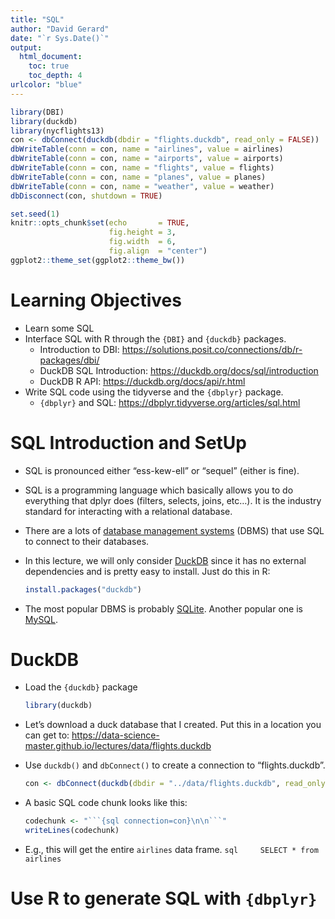 ```yaml
---
title: "SQL"
author: "David Gerard"
date: "`r Sys.Date()`"
output:  
  html_document:
    toc: true
    toc_depth: 4
urlcolor: "blue"
---
```


```r
library(DBI)
library(duckdb)
library(nycflights13)
con <- dbConnect(duckdb(dbdir = "flights.duckdb", read_only = FALSE))
dbWriteTable(conn = con, name = "airlines", value = airlines)
dbWriteTable(conn = con, name = "airports", value = airports)
dbWriteTable(conn = con, name = "flights", value = flights)
dbWriteTable(conn = con, name = "planes", value = planes)
dbWriteTable(conn = con, name = "weather", value = weather)
dbDisconnect(con, shutdown = TRUE)
```


```r
set.seed(1)
knitr::opts_chunk$set(echo       = TRUE, 
                      fig.height = 3, 
                      fig.width  = 6,
                      fig.align  = "center")
ggplot2::theme_set(ggplot2::theme_bw())
```

# Learning Objectives

- Learn some SQL
- Interface SQL with R through the `{DBI}` and `{duckdb}` packages.
    - Introduction to DBI: <https://solutions.posit.co/connections/db/r-packages/dbi/>
    - DuckDB SQL Introduction: <https://duckdb.org/docs/sql/introduction>
    - DuckDB R API: <https://duckdb.org/docs/api/r.html>
- Write SQL code using the tidyverse and the `{dbplyr}` package.
    - `{dbplyr}` and SQL: <https://dbplyr.tidyverse.org/articles/sql.html>

# SQL Introduction and SetUp

- SQL is pronounced either "ess-kew-ell" or "sequel" (either is fine).

- SQL is a programming language which basically allows you to do everything that dplyr does (filters, selects, joins, etc...). It is the industry standard for interacting with a relational database.

- There are a lots of [database management systems](https://en.wikipedia.org/wiki/Database#Database_management_system) (DBMS) that use SQL to connect to their databases.

- In this lecture, we will only consider [DuckDB](https://duckdb.org/) since it has no external dependencies and is pretty easy to install. Just do this in R:

    ``` r
    install.packages("duckdb")
    ```

- The most popular DBMS is probably [SQLite](https://www.sqlite.org/index.html). Another popular one is [MySQL](https://www.mysql.com/).

# DuckDB

- Load the `{duckdb}` package

    ```r
    library(duckdb)
    ```
    
- Let's download a duck database that I created. Put this in a location you can get to: <https://data-science-master.github.io/lectures/data/flights.duckdb>

- Use `duckdb()` and `dbConnect()` to create a connection to "flights.duckdb".

    ```r
    con <- dbConnect(duckdb(dbdir = "../data/flights.duckdb", read_only = TRUE))
    ```

- A basic SQL code chunk looks like this:

    ```r
    codechunk <- "```{sql connection=con}\n\n```"
    writeLines(codechunk)
    ```

- E.g., this will get the entire `airlines` data frame.
    ```sql
    SELECT * from airlines
    ```


<!-- # Use SQL in R with `{DBI}` -->

<!-- - It's best to have SQL written in a separate file (that ends in ".sql"). -->

<!-- - If you want to load the results of a SQL query in R, saved in "query.sql", do -->
<!--     ```{r, eval = FALSE} -->
<!--     mydf <- DBI::dbGetQuery(conn, statement = read_file(here("query.sql"))) -->
<!--     ``` -->

# Use R to generate SQL with `{dbplyr}`
